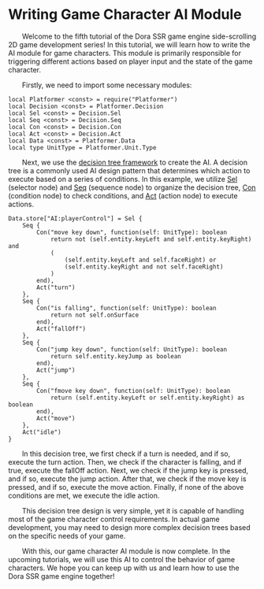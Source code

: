 # Writing Game Character AI Module

&emsp;&emsp;Welcome to the fifth tutorial of the Dora SSR game engine side-scrolling 2D game development series! In this tutorial, we will learn how to write the AI module for game characters. This module is primarily responsible for triggering different actions based on player input and the state of the game character.

&emsp;&emsp;Firstly, we need to import some necessary modules:

```tl title="Script/AI.tl"
local Platformer <const> = require("Platformer")
local Decision <const> = Platformer.Decision
local Sel <const> = Decision.Sel
local Seq <const> = Decision.Seq
local Con <const> = Decision.Con
local Act <const> = Decision.Act
local Data <const> = Platformer.Data
local type UnitType = Platformer.Unit.Type
```

&emsp;&emsp;Next, we use the [decision tree framework](/docs/api/Class/Platformer/Decision) to create the AI. A decision tree is a commonly used AI design pattern that determines which action to execute based on a series of conditions. In this example, we utilize [Sel](/docs/api/Class/Platformer/Decision#sel) (selector node) and [Seq](/docs/api/Class/Platformer/Decision#seq) (sequence node) to organize the decision tree, [Con](/docs/api/Class/Platformer/Decision#con) (condition node) to check conditions, and [Act](/docs/api/Class/Platformer/Decision#act) (action node) to execute actions.

```tl title="Script/AI.tl"
Data.store["AI:playerControl"] = Sel {
	Seq {
		Con("move key down", function(self: UnitType): boolean
			return not (self.entity.keyLeft and self.entity.keyRight) and
			(
				(self.entity.keyLeft and self.faceRight) or
				(self.entity.keyRight and not self.faceRight)
			)
		end),
		Act("turn")
	},
	Seq {
		Con("is falling", function(self: UnitType): boolean
			return not self.onSurface
		end),
		Act("fallOff")
	},
	Seq {
		Con("jump key down", function(self: UnitType): boolean
			return self.entity.keyJump as boolean
		end),
		Act("jump")
	},
	Seq {
		Con("fmove key down", function(self: UnitType): boolean
			return (self.entity.keyLeft or self.entity.keyRight) as boolean
		end),
		Act("move")
	},
	Act("idle")
}
```

&emsp;&emsp;In this decision tree, we first check if a turn is needed, and if so, execute the turn action. Then, we check if the character is falling, and if true, execute the fallOff action. Next, we check if the jump key is pressed, and if so, execute the jump action. After that, we check if the move key is pressed, and if so, execute the move action. Finally, if none of the above conditions are met, we execute the idle action.

&emsp;&emsp;This decision tree design is very simple, yet it is capable of handling most of the game character control requirements. In actual game development, you may need to design more complex decision trees based on the specific needs of your game.

&emsp;&emsp;With this, our game character AI module is now complete. In the upcoming tutorials, we will use this AI to control the behavior of game characters. We hope you can keep up with us and learn how to use the Dora SSR game engine together!